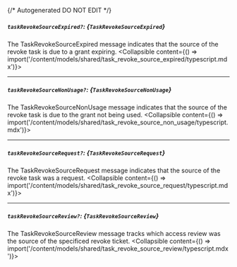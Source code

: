 {/* Autogenerated DO NOT EDIT  */}

##### `taskRevokeSourceExpired?`: *{`TaskRevokeSourceExpired`}*
The TaskRevokeSourceExpired message indicates that the source of the revoke task is due to a grant expiring.
<Collapsible content={() => import('/content/models/shared/task_revoke_source_expired/typescript.mdx')}>
</Collapsible>

---
##### `taskRevokeSourceNonUsage?`: *{`TaskRevokeSourceNonUsage`}*
The TaskRevokeSourceNonUsage message indicates that the source of the revoke task is due to the grant not being used.
<Collapsible content={() => import('/content/models/shared/task_revoke_source_non_usage/typescript.mdx')}>
</Collapsible>

---
##### `taskRevokeSourceRequest?`: *{`TaskRevokeSourceRequest`}*
The TaskRevokeSourceRequest message indicates that the source of the revoke task was a request.
<Collapsible content={() => import('/content/models/shared/task_revoke_source_request/typescript.mdx')}>
</Collapsible>

---
##### `taskRevokeSourceReview?`: *{`TaskRevokeSourceReview`}*
The TaskRevokeSourceReview message tracks which access review was the source of the specificed revoke ticket.
<Collapsible content={() => import('/content/models/shared/task_revoke_source_review/typescript.mdx')}>
</Collapsible>

